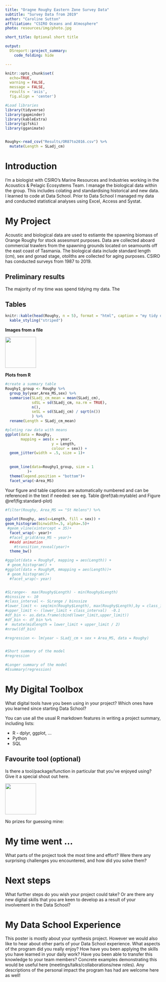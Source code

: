 ```yaml
---
title: "Oragne Roughy Eastern Zone Survey Data"
subtitle: "Survey Data from 2019"
author: "Caroline Sutton"
affiliation: "CSIRO Oceans and Atmosphere"
photo: resources/img/photo.jpg

short_title: Optional short title

output: 
  DSreport::project_summary:
    code_folding: hide

---
```

```r
knitr::opts_chunk$set(
  echo=TRUE,
  warning = FALSE,
  message = FALSE,
  results = 'asis',
  fig.align = 'center')

#Load libraries
library(tidyverse)
library(gapminder)
library(kableExtra)
library(gifski)
library(gganimate)


Roughy<-read_csv("Results/OR87to2016.csv") %>% 
  mutate(Length = SLadj_cm)
```
# Introduction
I'm a biologist with CSIRO's Marine Resources and Industries working in the Acoustics & Pelagic Ecosystems Team. I manage the biological data within the group. This includes colating and standardising historical and new data. I learned to code at Data School. Prior to Data School I managed my data and conducted statistical analyses using Excel, Access and Systat.

# My Project
Acoustic and biological data are used to estiamte the spawning biomass of Orange Roughy for stock assesmsnt purposes. Data are collected aboard commercial trawlers from the spawning grounds located on seamounts off the east coast of Tasmania. The biological data include standard length (cm), sex and gonad stage, otoliths are collected for aging purposes. CSIRO has conducted surveys from 1987 to 2019.

## Preliminary results

The majority of my time was spend tidying my data. The

**Tables**
---
```r
knitr::kable(head(Roughy, n = 5), format = "html", caption = "my tidy data") %>% 
  kable_styling("striped")
```

**Images from a file**

![](resources/img/tidyverse.png){width=100px}

**Plots from R**

```r
#create a summary table
Roughy1_group <- Roughy %>% 
  group_by(year,Area_MS,sex) %>% 
  summarise(SLadj_cm_mean = mean(SLadj_cm),
            sdSL = sd(SLadj_cm, na.rm = TRUE),
            n(),
            seSL = sd(SLadj_cm) / sqrt(n())
            ) %>% 
  rename(Length = SLadj_cm_mean)

#ploting raw data with means
ggplot(data = Roughy,
       mapping = aes(x = year,
                     y = Length,
                     colour = sex)) +
  geom_jitter(width = .5, size = 1)+
    
    
  geom_line(data=Roughy1_group, size = 1
          )+
  theme(legend.position = "bottom")+
  facet_wrap(~Area_MS)
```

Your figure and table captions are automatically numbered and can be referenced in the text
if needed: see eg. Table \@ref(tab:mytable) and Figure \@ref(fig:standard-plot)

```r
#filter(Roughy, Area_MS == "St Helens") %>% 
  
ggplot(Roughy, aes(x=Length, fill = sex)) +
geom_histogram(binwidth=.5, alpha=.5)+
 #geom_vline(xintercept = 35)+
  facet_wrap(~ year)+
  #facet_grid(Area_MS ~ year)+
  ##add animation
    #transition_reveal(year)+
  theme_bw()

#ggplot(data = RoughyF, mapping = aes(Length)) + 
 # geom_histogram() +
#ggplot(data = RoughyM, mmapping = aes(Length))+
 # geom_histogram()+
  #facet_wrap(~ year)


#SLrange<-  max(Roughy$Length) - min(Roughy$Length) 
#binssize <- 10
#class_interval <- SLrange / binssize
#lower_limit <- seq(min(Roughy$Length), max(Roughy$Length),by = class_interval)-0.1
#upper_limit <- (lower_limit + class_interval)  -0.1
#df_bin <- as.data.frame(cbind(lower_limit,upper_limit))
#df_bin <- df_bin %>% 
#  mutate(midlength = lower_limit + upper_limit / 2)
#nrow((df_bin)

```


```r
#regression <- lm(year ~ SLadj_cm + sex + Area_MS, data = Roughy)


#Short summary of the model
#regression

#Longer summary of the model
#Esummary(regression)
```

# My Digital Toolbox

What digital tools have you been using in your project? Which ones have you learned since starting 
Data School?

You can use all the usual R markdown features in writing a project summary, including lists:

* R - dplyr, ggplot, ...
* Python
* SQL

## Favourite tool (optional)

Is there a tool/package/function in particular that you've enjoyed using? Give it a special shout out here.

![](https://raw.githubusercontent.com/tidyverse/ggplot2/master/man/figures/logo.png){.pull-right width=100px}

No prizes for guessing mine:

# My time went ...

What parts of the project took the most time and effort? Were there any surprising challenges you
encountered, and how did you solve them?

# Next steps

What further steps do you wish your project could take? Or are there any new digital skills that you
are keen to develop as a result of your involvement in the Data School?

# My Data School Experience

This poster is mostly about your synthesis project. However we would also like to hear about other
parts of your Data School experience. What aspects of the program did you really enjoy? How have you
been applying the skills you have learned in your daily work? Have you been able to transfer this 
knowledge to your team members? Concrete examples demonstrating this would be useful here
(meetings/talks/collaborations/new roles). Any descriptions of the personal impact the program has 
had are welcome here as well!
